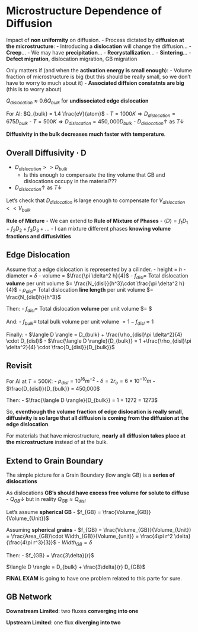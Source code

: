 # Microstructure Dependence of Diffusion

Impact of **non uniformity** on diffusion.
- Process dictated by **diffusion at the microstructure**:
    - Introducing a **dislocation** will change the diffusion...
    - **Creep**...
    - We may have **precipitation**...
    - **Recrystallization**...
    - **Sintering**...
    - **Defect migration**, dislocation migration, GB migration
    
Only matters if (and when the **activation energy is small enough**):
- Volume fraction of microstructure is big (but this should be really small, so we don't have to worry to much about it)
- **Associated diffsion constatnts are big** (this is to worry about)

$Q_{dislocation} \approx 0.6 Q_{bulk}$ for **undissociated edge dislocation**

For Al: $Q_{bulk} = 1.4 \frac{eV}{atom}$
- $T = 1000K \Rightarrow D_{dislocation} = 675 D_{bulk}$
- $T = 500K \Rightarrow D_{dislocation} = 450,000 D_{bulk}$
- $D_{dislocation} \uparrow$ as $T \downarrow$

**Diffusivity in the bulk decreases much faster with temperature**.

## Overall Diffusivity · D

- $D_{dislocation} >> D_{bulk}$
    - Is this enough to compensate the tiny volume that GB and dislocations occupy in the material???
- $D_{dislocation} \uparrow$ as $T \downarrow$

Let's check that $D_{dislocation}$ is large enough to compensate for $V_{dislocation} << V_{bulk}$

**Rule of Mixture**
- We can extend to **Rule of Mixture of Phases**
- $\langle D \rangle = f_1D_1 + f_2D_2 + f_3D_3 + ...$
- I can mixture different phases **knowing volume fractions and diffusivities**

## Edge Dislocation

Assume that a edge dislocation is represented by a cilinder.
- height = $h$
- diameter = $\delta$
- volume = $\frac{\pi \delta^2 h}{4}$
- $f_{disl} =$ Total dislocation **volume** per unit volume $= \frac{N_{disl}}{h^3}\cdot \frac{\pi \delta^2 h}{4}$
- $\rho_{disl} =$ Total dislocation **line length** per unit volume $= \frac{N_{disl}h}{h^3}$

Then:
- $f_{disl} =$ Total dislocation **volume** per unit volume $= \frac{\rho_{disl}\pi \delta^2}{4} $

And:
- $f_{bulk} \equiv$ total bulk volume per unit volume $= 1 -f_{disl} \approx 1$

Finally:
- $\langle D \rangle = D_{bulk} + \frac{\rho_{disl}\pi \delta^2}{4} \cdot D_{disl}$
- $\frac{\langle D \rangle}{D_{bulk}} = 1 +\frac{\rho_{disl}\pi \delta^2}{4} \cdot \frac{D_{disl}}{D_{bulk}}$

## Revisit

For Al at $T= 500K$:
- $\rho_{disl} = 10^{16}m^{-2}$
- $\delta = 2r_o = 6\times 10^{-10}m$
- $\frac{D_{disl}}{D_{bulk}} = 450,000$

Then:
- $\frac{\langle D \rangle}{D_{bulk}} = 1 + 1272 = 1273$

So, **eventhough the volume fraction of edge dislocation is really small**, **diffusivity is so large that all diffusion is coming from the diffusion at the edge dislocation**.

For materials that have microstructure, **nearly all diffusion takes place at the microstructure** instead of at the bulk.

## Extend to Grain Boundary

The simple picture for a Grain Boundary (low angle GB) is a **series of dislocations**

As dislocations **GB's should have excess free volume for solute to diffuse**
- $Q_{GB} \downarrow$ but in reality $Q_{GB} \approx Q_{disl}$

Let's assume **spherical GB**
- $f_{GB} = \frac{Volume_{GB}}{Volume_{Unit}}$

Assuming **spherical grains**
- $f_{GB} = \frac{Volume_{GB}}{Volume_{Unit}} = \frac{Area_{GB}\cdot Width_{GB}}{Volume_{unit}} = \frac{4\pi r^2 \delta}{\frac{4\pi r^3}{3}}$
    - $Width_{GB} = \delta$

Then:
- $f_{GB} = \frac{3\delta}{r}$

$\langle D \rangle = D_{bulk} + \frac{3\delta}{r} D_{GB}$

**FINAL EXAM** is going to have one problem related to this parte for sure.

## GB Network

**Downstream Limited**: two fluxes **converging into one**

**Upstream Limited**: one flux **diverging into two**
